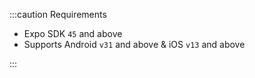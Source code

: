 :::caution Requirements

- Expo SDK `45` and above
- Supports Android `v31` and above & iOS `v13` and above

:::
